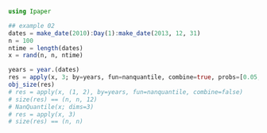 ```julia
using Ipaper

## example 02
dates = make_date(2010):Day(1):make_date(2013, 12, 31)
n = 100
ntime = length(dates)
x = rand(n, n, ntime)

years = year.(dates)
res = apply(x, 3; by=years, fun=nanquantile, combine=true, probs=[0.05, 0.95])
obj_size(res)
# res = apply(x, (1, 2), by=years, fun=nanquantile, combine=false)
# size(res) == (n, n, 12)
# NanQuantile(x; dims=3)
# res = apply(x, 3)
# size(res) == (n, n)
```
